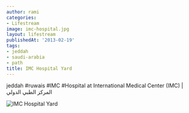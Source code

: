 ```yaml
---
author: rami
categories:
- Lifestream
image: imc-hospital.jpg
layout: lifestream
publishedAt: '2013-02-19'
tags:
- jeddah
- saudi-arabia
- path
title: IMC Hospital Yard
---
```


jeddah #ruwais #IMC #Hospital at International Medical Center (IMC) | المركز الطبي الدولي 

![IMC Hospital Yard](/assets/images/content/lifestream/imc-hospital.jpg)
